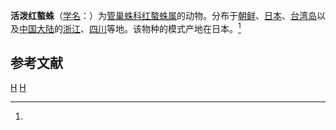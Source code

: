 {{Speciesbox
| taxon = Cheiracanthium lascivum
| binomial_authority = (Karsch, 1879)<ref name='id14222'>{{cite web| url =http://www.bioinfo.cn/db05/BjdwSpecies.php?action=view&id=14222| title =活泼红螯蛛| work =《中国动物物种编目数据库》| publisher =中国科学院微生物研究所| author =中国科学院动物研究所| accessdate =2009-04-28| deadurl =yes| archiveurl =https://web.archive.org/web/20131203122335/http://www.bioinfo.cn/db05/BjdwSpecies.php?action=view| archivedate =2013-12-03}}</ref>
}}

'''活泼红螯蛛'''（[[学名|学名]]：{{lang|la|''Chiracanthium lascivum''}}）为[[管巢蛛科|管巢蛛科]][[红螯蛛属|红螯蛛属]]的动物。分布于[[朝鲜|朝鲜]]、[[日本|日本]]、[[台湾岛|台湾岛]]以及[[中国大陆|中国大陆]]的[[浙江|浙江]]、[[四川|四川]]等地。该物种的模式产地在日本。<ref name='id14222'/>

== 参考文献 ==
{{reflist}}

{{taxonbar}}
[[Category:_1879年描述的动物|H]]
[[Category:红螯蛛属|H]]